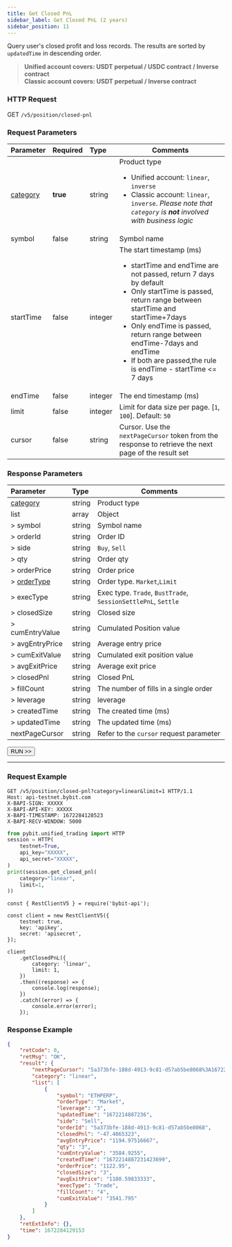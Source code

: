 ```yaml
---
title: Get Closed PnL
sidebar_label: Get Closed PnL (2 years)
sidebar_position: 11
---
```


Query user's closed profit and loss records. The results are sorted by `updatedTime` in descending order.
> **Unified account covers: USDT perpetual / USDC contract / Inverse contract**<br/>
> **Classic account covers: USDT perpetual / Inverse contract**

### HTTP Request
GET `/v5/position/closed-pnl`

### Request Parameters
| Parameter | Required | Type | Comments|
|:----- |:-------|:-----|------ |
|[category](../enum#category) |**true** |string |Product type <ul><li>Unified account: `linear`, `inverse`</li><li>Classic account: `linear`, `inverse`. _Please note that `category` is **not** involved with business logic_</li></ul> |
|symbol |false |string |Symbol name|
|startTime |false |integer |The start timestamp (ms) <ul><li>startTime and endTime are not passed, return 7 days by default</li><li>Only startTime is passed, return range between startTime and startTime+7days</li><li>Only endTime is passed, return range between endTime-7days and endTime</li><li>If both are passed,the rule is endTime - startTime <= 7 days</li></ul>|
|endTime |false |integer |The end timestamp (ms)|
|limit |false |integer |Limit for data size per page. [`1`, `100`]. Default: `50`|
|cursor |false |string |Cursor. Use the `nextPageCursor` token from the response to retrieve the next page of the result set|

### Response Parameters
| Parameter | Type | Comments|
|:----- |:-----|----- |
| [category](../enum#category) | string  | Product type |
|list |array |Object |
|> symbol |string |Symbol name |
|> orderId |string |Order ID |
|> side |string |`Buy`, `Sell` |
|> qty |string |Order qty |
|> orderPrice |string |Order price |
|> [orderType](../enum#ordertype) |string |Order type. `Market`,`Limit` |
|> execType |string |Exec type. `Trade`, `BustTrade`, `SessionSettlePnL`, `Settle` |
|> closedSize |string |Closed size |
|> cumEntryValue |string |Cumulated Position value |
|> avgEntryPrice |string |Average entry price |
|> cumExitValue |string |Cumulated exit position value |
|> avgExitPrice |string |Average exit price |
|> closedPnl |string |Closed PnL |
|> fillCount |string |The number of fills in a single order |
|> leverage |string |leverage |
|> createdTime |string |The created time (ms) |
|> updatedTime |string |The updated time (ms) |
|nextPageCursor |string |Refer to the `cursor` request parameter |

<a href="/api-explorer/v5/position/close-pnl"><Button>RUN >></Button></a>

---

### Request Example

<Tabs groupId="programming-languages">
<TabItem value="http" label="HTTP">

```http
GET /v5/position/closed-pnl?category=linear&limit=1 HTTP/1.1
Host: api-testnet.bybit.com
X-BAPI-SIGN: XXXXX
X-BAPI-API-KEY: XXXXX
X-BAPI-TIMESTAMP: 1672284128523
X-BAPI-RECV-WINDOW: 5000
```

</TabItem>
<TabItem value="python" label="Python">

```python
from pybit.unified_trading import HTTP
session = HTTP(
    testnet=True,
    api_key="XXXXX",
    api_secret="XXXXX",
)
print(session.get_closed_pnl(
    category="linear",
    limit=1,
))
```

</TabItem>
<TabItem value="Node" label="Node.js">

```n4js
const { RestClientV5 } = require('bybit-api');

const client = new RestClientV5({
    testnet: true,
    key: 'apikey',
    secret: 'apisecret',
});

client
    .getClosedPnL({
        category: 'linear',
        limit: 1,
    })
    .then((response) => {
        console.log(response);
    })
    .catch((error) => {
        console.error(error);
    });
```

</TabItem>
</Tabs>

### Response Example

```json
{
    "retCode": 0,
    "retMsg": "OK",
    "result": {
        "nextPageCursor": "5a373bfe-188d-4913-9c81-d57ab5be8068%3A1672214887231423699%2C5a373bfe-188d-4913-9c81-d57ab5be8068%3A1672214887231423699",
        "category": "linear",
        "list": [
            {
                "symbol": "ETHPERP",
                "orderType": "Market",
                "leverage": "3",
                "updatedTime": "1672214887236",
                "side": "Sell",
                "orderId": "5a373bfe-188d-4913-9c81-d57ab5be8068",
                "closedPnl": "-47.4065323",
                "avgEntryPrice": "1194.97516667",
                "qty": "3",
                "cumEntryValue": "3584.9255",
                "createdTime": "1672214887231423699",
                "orderPrice": "1122.95",
                "closedSize": "3",
                "avgExitPrice": "1180.59833333",
                "execType": "Trade",
                "fillCount": "4",
                "cumExitValue": "3541.795"
            }
        ]
    },
    "retExtInfo": {},
    "time": 1672284129153
}
```
